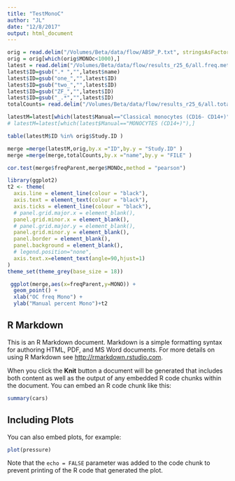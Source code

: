 ```yaml
---
title: "TestMonoC"
author: "JL"
date: "12/8/2017"
output: html_document
---
```


```r
orig = read.delim("/Volumes/Beta/data/flow/ABSP_P.txt", stringsAsFactors = FALSE)
orig = orig[which(orig$MONOc<1000),]
latest = read.delim("/Volumes/Beta/data/flow/results_r25_6/all.freq.metrics.txt", stringsAsFactors = FALSE)
latest$ID=gsub(".* ","",latest$name)
latest$ID=gsub("one_","",latest$ID)
latest$ID=gsub("two_","",latest$ID)
latest$ID=gsub("ZF_","",latest$ID)
latest$ID=gsub("_.*","",latest$ID)
totalCounts= read.delim("/Volumes/Beta/data/flow/results_r25_6/all.totalCellCounts.metrics.txt", stringsAsFactors = FALSE)

latestM=latest[which(latest$Manual=="Classical monocytes (CD16- CD14+)"),]
# latestM=latest[which(latest$Manual=="MONOCYTES (CD14+)"),]

table(latestM$ID %in% orig$Study.ID )

merge =merge(latestM,orig,by.x ="ID",by.y = "Study.ID" )
merge =merge(merge,totalCounts,by.x ="name",by.y = "FILE" )

cor.test(merge$freqParent,merge$MONOc,method = "pearson")

library(ggplot2)
t2 <- theme(
  axis.line = element_line(colour = "black"),
  axis.text = element_text(colour = "black"),
  axis.ticks = element_line(colour = "black"),
  # panel.grid.major.x = element_blank(),
  panel.grid.minor.x = element_blank(),
  # panel.grid.major.y = element_blank(),
  panel.grid.minor.y = element_blank(),
  panel.border = element_blank(),
  panel.background = element_blank(),
  # legend.position="none",
  axis.text.x=element_text(angle=90,hjust=1)
)
theme_set(theme_grey(base_size = 18)) 

 ggplot(merge,aes(x=freqParent,y=MONO)) +
  geom_point() +
  xlab("OC freq Mono") + 
  ylab("Manual percent Mono")+t2

```

## R Markdown

This is an R Markdown document. Markdown is a simple formatting syntax for authoring HTML, PDF, and MS Word documents. For more details on using R Markdown see <http://rmarkdown.rstudio.com>.

When you click the **Knit** button a document will be generated that includes both content as well as the output of any embedded R code chunks within the document. You can embed an R code chunk like this:

```r
summary(cars)
```

## Including Plots

You can also embed plots, for example:

```r
plot(pressure)
```

Note that the `echo = FALSE` parameter was added to the code chunk to prevent printing of the R code that generated the plot.
